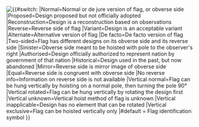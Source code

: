 [[File:IFIS {{{1}}}.svg|{{#switch:{{{1|}}}
|Normal=Normal or de jure version of flag, or obverse side
|Proposed=Design proposed but not officially adopted
|Reconstruction=Design is a reconstruction based on observations
|Reverse=Reverse side of flag
|Variant=Design is an acceptable variant
|Alternate=Alternative version of flag
|De facto=De facto version of flag
|Two-sided=Flag has different designs on its obverse side and its reverse side
|Sinister=Obverse side meant to be hoisted with pole to the observer's right
|Authorised=Design officially authorized to represent nation by government of that nation
|Historical=Design used in the past, but now abandoned
|Mirror=Reverse side is mirror image of obverse side
|Equal=Reverse side is congruent with obverse side
|No reverse info=Information on reverse side is not available
|Vertical normal=Flag can be hung vertically by hoisting on a normal pole, then turning the pole 90°
|Vertical rotated=Flag can be hung vertically by rotating the design first
|Vertical unknown=Vertical hoist method of flag is unknown
|Vertical inapplicable=Design has no element that can be rotated
|Vertical exclusive=Flag can be hoisted vertically only
|#default = Flag identification symbol
}}]]<noinclude>
{{Documentation}}
<!-- PLEASE ADD THIS TEMPLATE'S CATEGORIES AND INTERWIKIS TO THE /doc SUBPAGE, THANKS -->
</noinclude>